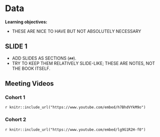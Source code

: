 # Data

**Learning objectives:**

- THESE ARE NICE TO HAVE BUT NOT ABSOLUTELY NECESSARY

## SLIDE 1

- ADD SLIDES AS SECTIONS (`##`).
- TRY TO KEEP THEM RELATIVELY SLIDE-LIKE; THESE ARE NOTES, NOT THE BOOK ITSELF.

## Meeting Videos

### Cohort 1

`r knitr::include_url("https://www.youtube.com/embed/h7BhdVYkM9o")`


### Cohort 2

`r knitr::include_url("https://www.youtube.com/embed/lg9G1R2H-f0")`
